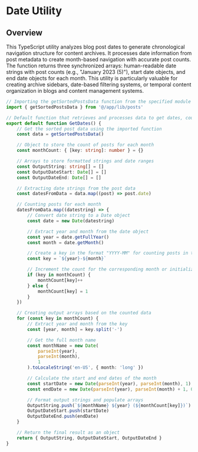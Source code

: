 # Date Utility

## Overview

This TypeScript utility analyzes blog post dates to generate chronological navigation structure for content archives. It processes date information from post metadata to create month-based navigation with accurate post counts. The function returns three synchronized arrays: human-readable date strings with post counts (e.g., "January 2023 (5)"), start date objects, and end date objects for each month. This utility is particularly valuable for creating archive sidebars, date-based filtering systems, or temporal content organization in blogs and content management systems.

```typescript
// Importing the getSortedPostsData function from the specified module
import { getSortedPostsData } from '@/app/lib/posts'

// Default function that retrieves and processes data to get dates, counts, and date ranges
export default function GetDates() {
	// Get the sorted post data using the imported function
	const data = getSortedPostsData()

	// Object to store the count of posts for each month
	const monthCount: { [key: string]: number } = {}

	// Arrays to store formatted strings and date ranges
	const OutputString: string[] = []
	const OutputDateStart: Date[] = []
	const OutputDateEnd: Date[] = []

	// Extracting date strings from the post data
	const datesFromData = data.map((post) => post.date)

	// Counting posts for each month
	datesFromData.map((datestring) => {
		// Convert date string to a Date object
		const date = new Date(datestring)

		// Extract year and month from the date object
		const year = date.getFullYear()
		const month = date.getMonth()

		// Create a key in the format "YYYY-MM" for counting posts in that month
		const key = `${year}-${month}`

		// Increment the count for the corresponding month or initialize it to 1
		if (key in monthCount) {
			monthCount[key]++
		} else {
			monthCount[key] = 1
		}
	})

	// Creating output arrays based on the counted data
	for (const key in monthCount) {
		// Extract year and month from the key
		const [year, month] = key.split('-')

		// Get the full month name
		const monthName = new Date(
			parseInt(year),
			parseInt(month),
			1
		).toLocaleString('en-US', { month: 'long' })

		// Calculate the start and end dates of the month
		const startDate = new Date(parseInt(year), parseInt(month), 1)
		const endDate = new Date(parseInt(year), parseInt(month) + 1, 0)

		// Format output strings and populate arrays
		OutputString.push(`${monthName} ${year} (${monthCount[key]})`)
		OutputDateStart.push(startDate)
		OutputDateEnd.push(endDate)
	}

	// Return the final result as an object
	return { OutputString, OutputDateStart, OutputDateEnd }
}
```
